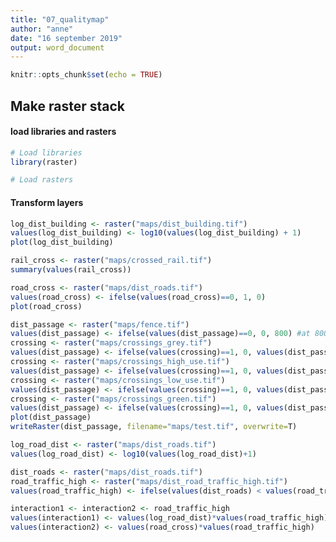 ```yaml
---
title: "07_qualitymap"
author: "anne"
date: "16 september 2019"
output: word_document
---
```


```r
knitr::opts_chunk$set(echo = TRUE)
```

## Make raster stack 

#### load libraries and rasters
```r
# Load libraries 
library(raster)

# Load rasters 


```

#### Transform layers 
```r

log_dist_building <- raster("maps/dist_building.tif")
values(log_dist_building) <- log10(values(log_dist_building) + 1)
plot(log_dist_building)

rail_cross <- raster("maps/crossed_rail.tif")
summary(values(rail_cross))

road_cross <- raster("maps/dist_roads.tif")
values(road_cross) <- ifelse(values(road_cross)==0, 1, 0)
plot(road_cross)

dist_passage <- raster("maps/fence.tif")
values(dist_passage) <- ifelse(values(dist_passage)==0, 0, 800) #at 800 any effect of the passage seems to be gone
crossing <- raster("maps/crossings_grey.tif")
values(dist_passage) <- ifelse(values(crossing)==1, 0, values(dist_passage))
crossing <- raster("maps/crossings_high_use.tif")
values(dist_passage) <- ifelse(values(crossing)==1, 0, values(dist_passage))
crossing <- raster("maps/crossings_low_use.tif")
values(dist_passage) <- ifelse(values(crossing)==1, 0, values(dist_passage))
crossing <- raster("maps/crossings_green.tif")
values(dist_passage) <- ifelse(values(crossing)==1, 0, values(dist_passage))
plot(dist_passage)
writeRaster(dist_passage, filename="maps/test.tif", overwrite=T)

log_road_dist <- raster("maps/dist_roads.tif")
values(log_road_dist) <- log10(values(log_road_dist)+1)

dist_roads <- raster("maps/dist_roads.tif")
road_traffic_high <- raster("maps/dist_road_traffic_high.tif")
values(road_traffic_high) <- ifelse(values(dist_roads) < values(road_traffic_high),0,1)

interaction1 <- interaction2 <- road_traffic_high
values(interaction1) <- values(log_road_dist)*values(road_traffic_high)
values(interaction2) <- values(road_cross)*values(road_traffic_high)
```


